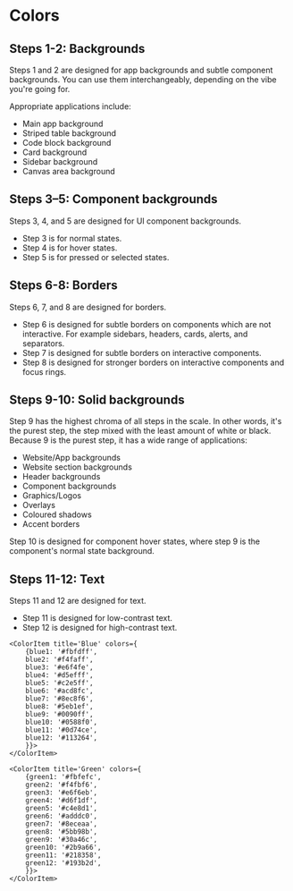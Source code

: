 
<Meta title="System/Colors"/>

<h1>Colors</h1>
<h2>Steps 1-2: Backgrounds</h2>
<p>Steps 1 and 2 are designed for app backgrounds and subtle component backgrounds. You can use them interchangeably, depending on the vibe you're going for.</p>

<p>Appropriate applications include:</p>
<ul>
<li>Main app background</li>
<li>Striped table background</li>
<li>Code block background</li>
<li>Card background</li>
<li>Sidebar background</li>
<li>Canvas area background</li>
</ul>

<h2>Steps 3–5: Component backgrounds</h2>

<p>Steps 3, 4, and 5 are designed for UI component backgrounds.</p>
<ul>
<li>Step 3 is for normal states.</li>
<li>Step 4 is for hover states.</li>
<li>Step 5 is for pressed or selected states.</li>
</ul>

<h2>Steps 6-8: Borders</h2>

<p>Steps 6, 7, and 8 are designed for borders.</p>
<ul>
<li>Step 6 is designed for subtle borders on components which are not interactive. For example sidebars, headers, cards, alerts, and separators.</li>
<li>Step 7 is designed for subtle borders on interactive components.</li>
<li>Step 8 is designed for stronger borders on interactive components and focus rings.</li>
</ul>

<h2>Steps 9-10: Solid backgrounds</h2>

<p>Step 9 has the highest chroma of all steps in the scale. In other words, it's the purest step, the step mixed with the least amount of white or black. Because 9 is the purest step, it has a wide range of applications:</p>
<ul>
<li>Website/App backgrounds</li>
<li>Website section backgrounds</li>
<li>Header backgrounds</li>
<li>Component backgrounds</li>
<li>Graphics/Logos</li>
<li>Overlays</li>
<li>Coloured shadows</li>
<li>Accent borders</li>
</ul>

<p>Step 10 is designed for component hover states, where step 9 is the component's normal state background.</p>

<h2>Steps 11-12: Text</h2>
<p>Steps 11 and 12 are designed for text.</p>
<ul>
<li>Step 11 is designed for low-contrast text.</li>
<li>Step 12 is designed for high-contrast text.</li>
</ul>
<ColorPalette>
<ColorItem title='Gray' colors={
        {gray1: '#fcfcfc', 
        gray2: '#f9f9f9',
        gray3: '#f0f0f0',
        gray4: '#e8e8e8',
        gray5: '#e0e0e0',
        gray6: '#d9d9d9',
        gray7: '#cecece',
        gray8: '#bbbbbb',
        gray9: '#8d8d8d',
        gray10: '#838383',
        gray11: '#646464',
        gray12: '#202020',
        }}>
</ColorItem>
<ColorItem title='Mauve' colors={
        {mauve1: '#fdfcfd', 
        mauve2: '#faf9fb',
        mauve3: '#f2eff3',
        mauve4: '#eae7ec',
        mauve5: '#e3dfe6',
        mauve6: '#dbd8e0',
        mauve7: '#d0cdd7',
        mauve8: '#bcbac7',
        mauve9: '#8e8c99',
        mauve10: '#84828e',
        mauve11: '#65636d',
        mauve12: '#211f26',
        }}>
</ColorItem>
    <ColorItem title='Red' colors={
        {red1: '#fffcfc', 
        red2: '#fff7f7',
        red3: '#feebec',
        red4: '#ffdbdc',
        red5: '#ffcdce',
        red6: '#fdbdbe',
        red7: '#f4a9aa',
        red8: '#eb8e90',
        red9: '#e5484d',
        red10: '#dc3e42',
        red11: '#ce2c31',
        red12: '#641723',
        }}></ColorItem>

    <ColorItem title='Blue' colors={
        {blue1: '#fbfdff', 
        blue2: '#f4faff',
        blue3: '#e6f4fe',
        blue4: '#d5efff',
        blue5: '#c2e5ff',
        blue6: '#acd8fc',
        blue7: '#8ec8f6',
        blue8: '#5eb1ef',
        blue9: '#0090ff',
        blue10: '#0588f0',
        blue11: '#0d74ce',
        blue12: '#113264',
        }}>
    </ColorItem>

    <ColorItem title='Green' colors={
        {green1: '#fbfefc', 
        green2: '#f4fbf6',
        green3: '#e6f6eb',
        green4: '#d6f1df',
        green5: '#c4e8d1',
        green6: '#adddc0',
        green7: '#8eceaa',
        green8: '#5bb98b',
        green9: '#30a46c',
        green10: '#2b9a66',
        green11: '#218358',
        green12: '#193b2d',
        }}>
    </ColorItem>
</ColorPalette>